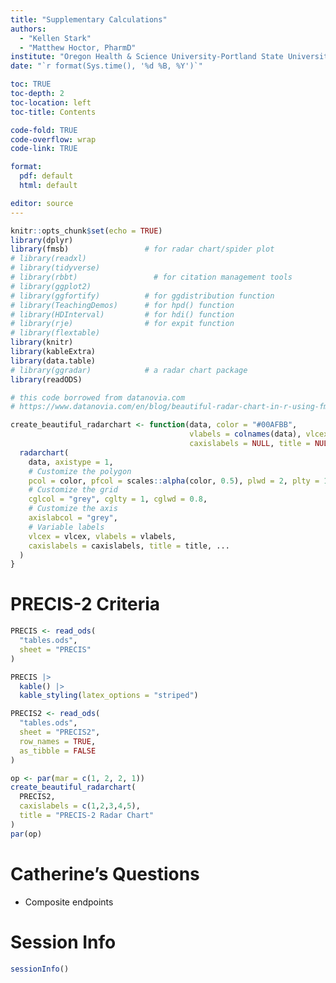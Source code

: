 ```yaml
---
title: "Supplementary Calculations"
authors: 
  - "Kellen Stark"
  - "Matthew Hoctor, PharmD"
institute: "Oregon Health & Science University-Portland State University, School of Public Health"
date: "`r format(Sys.time(), '%d %B, %Y')`"

toc: TRUE
toc-depth: 2
toc-location: left
toc-title: Contents

code-fold: TRUE
code-overflow: wrap
code-link: TRUE

format: 
  pdf: default
  html: default

editor: source
---
```


```r
knitr::opts_chunk$set(echo = TRUE)
library(dplyr)
library(fmsb)                 # for radar chart/spider plot
# library(readxl)
# library(tidyverse)
# library(rbbt)                 # for citation management tools
# library(ggplot2)
# library(ggfortify)          # for ggdistribution function
# library(TeachingDemos)      # for hpd() function
# library(HDInterval)         # for hdi() function
# library(rje)                # for expit function
# library(flextable)
library(knitr)
library(kableExtra)
library(data.table)
# library(ggradar)            # a radar chart package
library(readODS)
```

```r

# this code borrowed from datanovia.com
# https://www.datanovia.com/en/blog/beautiful-radar-chart-in-r-using-fmsb-and-ggplot-packages/#ggplot-radar-chart-using-the-ggradar-r-package

create_beautiful_radarchart <- function(data, color = "#00AFBB", 
                                        vlabels = colnames(data), vlcex = 0.7,
                                        caxislabels = NULL, title = NULL, ...){
  radarchart(
    data, axistype = 1,
    # Customize the polygon
    pcol = color, pfcol = scales::alpha(color, 0.5), plwd = 2, plty = 1,
    # Customize the grid
    cglcol = "grey", cglty = 1, cglwd = 0.8,
    # Customize the axis
    axislabcol = "grey", 
    # Variable labels
    vlcex = vlcex, vlabels = vlabels,
    caxislabels = caxislabels, title = title, ...
  )
}
```


# PRECIS-2 Criteria

```r
PRECIS <- read_ods(
  "tables.ods",
  sheet = "PRECIS"
)
```

```r
PRECIS |>
  kable() |>
  kable_styling(latex_options = "striped")
```

```r
PRECIS2 <- read_ods(
  "tables.ods",
  sheet = "PRECIS2",
  row_names = TRUE,
  as_tibble = FALSE
)
```

```r
op <- par(mar = c(1, 2, 2, 1))
create_beautiful_radarchart(
  PRECIS2, 
  caxislabels = c(1,2,3,4,5),
  title = "PRECIS-2 Radar Chart"
)
par(op)
```

# Catherine's Questions 
 
 - Composite endpoints

\pagebreak

# Session Info

```r
sessionInfo()
```